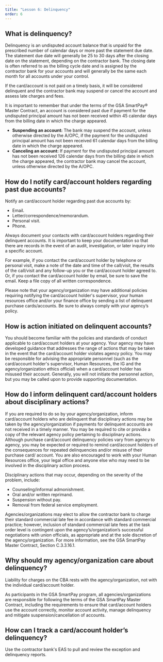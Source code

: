 ```yaml
---
title: "Lesson 6: Delinquency"
order: 6
---
```


## What is delinquency?
Delinquency is an undisputed account balance that is unpaid for the prescribed number of calendar days or more past the statement due date. The statement due date will generally be 25 to 30 days after the closing date on the statement, depending on the contractor bank. The closing date is often referred to as the billing cycle date and is assigned by the contractor bank for your accounts and will generally be the same each month for all accounts under your control.

If the card/account is not paid on a timely basis, it will be considered delinquent and the contractor bank may suspend or cancel the account and assess late charges and fees.

It is important to remember that under the terms of the GSA SmartPay® Master Contract, an account is considered past due if payment for the undisputed principal amount has not been received within 45 calendar days from the billing date in which the charge appeared.

- **Suspending an account:** The bank may suspend the account, unless otherwise directed by the A/OPC, if the payment for the undisputed principal amount has not been received 61 calendar days from the billing date in which the charge appeared.
- **Canceling an account:** If payment for the undisputed principal amount has not been received 126 calendar days from the billing date in which the charge appeared, the contractor bank may cancel the account, unless otherwise directed by the A/OPC.

## How do I notify card/account holders regarding past due accounts?
Notify an card/account holder regarding past due accounts by:
- Email.
- Letter/correspondence/memorandum.
- Personal visit.
- Phone.

Always document your contacts with card/account holders regarding their delinquent accounts. It is important to keep your documentation so that there are records in the event of an audit, investigation, or later inquiry into a specific account. 

For example, if you contact the card/account holder by telephone or personal visit, make a note of the date and time of the call/visit, the results of the call/visit and any follow-up you or the card/account holder agreed to. Or, if you contact the card/account holder by email, be sure to save the email. Keep a file copy of all written correspondence.

Please note that your agency/organization may have additional policies requiring notifying the card/account holder's supervisor, your human resources office and/or your finance office by sending a list of delinquent purchase cards/accounts. Be sure to always comply with your agency’s policy.

## How is action initiated on delinquent accounts?
You should become familiar with the policies and standards of conduct applicable to card/account holders at your agency. Your agency may have developed guidance that addresses the range of actions that may be taken in the event that the card/account holder violates agency policy. You may be responsible for advising the appropriate personnel (such as the card/account holder's supervisor, Human Resources, the IG and the agency/organization ethics official) when a card/account holder has misused their account. Generally, you will not initiate the personnel action, but you may be called upon to provide supporting documentation.

## How do I inform delinquent card/account holders about disciplinary actions?
If you are required to do so by your agency/organization, inform card/account holders who are delinquent that disciplinary actions may be taken by the agency/organization if payments for delinquent accounts are not received in a timely manner. You may be required to cite or provide a copy of the relevant agency policy pertaining to disciplinary actions. Although purchase card/account delinquency policies vary from agency to agency, you may be expected or required to remind card/account holders of the consequences for repeated delinquencies and/or misuse of their purchase card/ account.  You are also encouraged to work with your Human Resources office, your legal office and anyone else who may need to be involved in the disciplinary action process.

Disciplinary actions that may occur, depending on the severity of the problem, include:
- Counseling/informal admonishment.
- Oral and/or written reprimand.
- Suspension without pay.
- Removal from federal service employment.

Agencies/organizations may elect to allow the contractor bank to charge their standard commercial late fee in accordance with standard commercial practice; however, inclusion of standard commercial late fees at the task order level is contingent upon the agency’s/organization’s successful negotiations with union officials, as appropriate and at the sole discretion of the agency/organization. For more information, see the GSA SmartPay Master Contract, Section C.3.3.16.1.

## Why should my agency/organization care about delinquency?
Liability for charges on the CBA rests with the agency/organization, not with the individual card/account holder.

As participants in the GSA SmartPay program, all agencies/organizations are responsible for following the terms of the GSA SmartPay Master Contract, including the requirements to ensure that card/account holders use the account correctly, monitor account activity, manage delinquency and mitigate suspension/cancellation of accounts.

## How can I track a card/account holder’s delinquency?
Use the contractor bank's EAS to pull and review the exception and delinquency reports.
